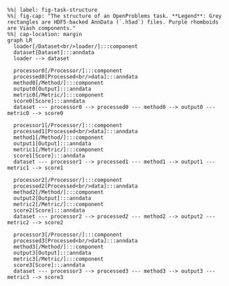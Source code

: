 ```mermaid
%%| label: fig-task-structure
%%| fig-cap: "The structure of an OpenProblems task. **Legend**: Grey rectangles are HDF5-backed AnnData (`.h5ad`) files. Purple rhomboids are Viash components."
%%| cap-location: margin
graph LR
  loader[/Dataset<br/>loader/]:::component
  dataset[Dataset]:::anndata
  loader --> dataset

  processor0[/Processor/]:::component
  processed0[Processed<br/>data]:::anndata
  method0[/Method/]:::component
  output0[Output]:::anndata
  metric0[/Metric/]:::component
  score0[Score]:::anndata
  dataset --- processor0 --> processed0 --- method0 --> output0 --- metric0 --> score0

  processor1[/Processor/]:::component
  processed1[Processed<br/>data]:::anndata
  method1[/Method/]:::component
  output1[Output]:::anndata
  metric1[/Metric/]:::component
  score1[Score]:::anndata
  dataset --- processor1 --> processed1 --- method1 --> output1 --- metric1 --> score1

  processor2[/Processor/]:::component
  processed2[Processed<br/>data]:::anndata
  method2[/Method/]:::component
  output2[Output]:::anndata
  metric2[/Metric/]:::component
  score2[Score]:::anndata
  dataset --- processor2 --> processed2 --- method2 --> output2 --- metric2 --> score2

  processor3[/Processor/]:::component
  processed3[Processed<br/>data]:::anndata
  method3[/Method/]:::component
  output3[Output]:::anndata
  metric3[/Metric/]:::component
  score3[Score]:::anndata
  dataset --- processor3 --> processed3 --- method3 --> output3 --- metric3 --> score3

```